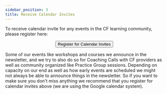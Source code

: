```yaml
---
sidebar_position: 3
title: Receive Calendar Invites
---
```


To receive calendar invite for any events in the CF learning community, please register here:


<center>
  <a href="https://docs.google.com/forms/d/e/1FAIpQLSfHli8SXV-BJMplkPiO3QpIoUW7JZ22AHyFij6QRUtSWr-8TA/viewform?usp=sf_link"> 
    <button className="button button--primary" type="submit">
Register for Calendar Invites
    </button>
  </a>
</center>

Some of our events like workshops and courses we announce in the newsletter, and we try to also do so for Coaching Calls with CF providers as well as community organized like Practice Group sessions. Depending on capacity on our end as well as how early events are scheduled we might not always be able to announce things in the newsletter. So if you want to make sure you don't miss anything we recommend that you register for calendar invites above (we are using the Google calendar system). 
